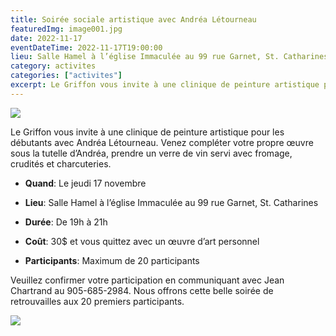 ```yaml
---
title: Soirée sociale artistique avec Andréa Létourneau
featuredImg: image001.jpg
date: 2022-11-17
eventDateTime: 2022-11-17T19:00:00
lieu: Salle Hamel à l’église Immaculée au 99 rue Garnet, St. Catharines
category: activites
categories: ["activites"]
excerpt: Le Griffon vous invite à une clinique de peinture artistique pour les débutants avec Andréa Létourneau. Venez compléter votre propre œuvre sous la tutelle d’Andréa, prendre un verre de vin servi avec fromage, crudités et charcuteries.
---
```

![](image001.jpg)

Le Griffon vous invite à une clinique de peinture artistique pour les débutants avec Andréa Létourneau.  Venez  compléter votre propre œuvre sous la tutelle d’Andréa, prendre un verre de vin servi avec fromage, crudités et charcuteries.

- **Quand**: Le jeudi 17 novembre

- **Lieu**: Salle Hamel à l’église Immaculée au 99 rue Garnet, St. Catharines

- **Durée**: De 19h à 21h

- **Coût**: 30$ et vous quittez avec un œuvre d’art personnel

- **Participants**: Maximum de 20 participants

Veuillez confirmer votre participation en communiquant avec Jean Chartrand au 905-685-2984. Nous offrons cette belle soirée de retrouvailles aux 20 premiers participants.

![](image002.jpg)